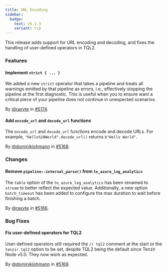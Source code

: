 ```yaml
---
title: URL Encoding
sidebar:
  badge:
    text: v5.1.3
    variant: tip
---
```


This release adds support for URL encoding and decoding, and fixes the
handling of user-defined operators in TQL2.

### Features

#### Implement `strict { ... }`

We added a new `strict` operator that takes a pipeline and treats all warnings
emitted by that pipeline as errors, i.e., effectively stopping the pipeline at
the first diagnostic. This is useful when you to ensure want a critical piece of
your pipeline does not continue in unexpected scenarios.

By [@raxyte](https://github.com/raxyte) in [#5174](https://github.com/tenzir/tenzir/pull/5174).

#### Add `encode_url` and `decode_url` functions

The `encode_url` and `decode_url` functions encode and decode URLs. For example,
`"Hello%20World".decode_url()` returns `b"Hello World"`.

By [@dominiklohmann](https://github.com/dominiklohmann) in [#5168](https://github.com/tenzir/tenzir/pull/5168).

### Changes

#### Remove `pipeline::internal_parse()` from `to_azure_log_analytics`

The `table` option of the `to_azure_log_analytics` has been renamed to `stream`
to better reflect the expected value. Additionally, a new option `batch_timeout`
has been added to configure the max duration to wait before finishing a batch.

By [@raxyte](https://github.com/raxyte) in [#5166](https://github.com/tenzir/tenzir/pull/5166).

### Bug Fixes

#### Fix user-defined operators for TQL2

User-defined operators still required the `// tql2` comment at the start or the
`tenzir.tql2` option to be set, despite TQL2 being the default since Tenzir Node
v5.0. They now work as expected.

By [@dominiklohmann](https://github.com/dominiklohmann) in [#5169](https://github.com/tenzir/tenzir/pull/5169).
